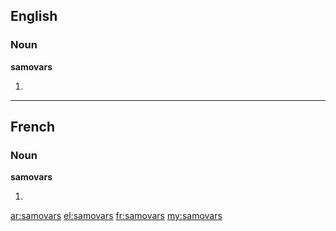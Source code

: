 ==English==

===Noun===
'''samovars'''

# {{plural of|samovar}}

----

==French==

===Noun===
'''samovars''' {{m}}

# {{plural of|samovar|lang=fr}}

[[ar:samovars]]
[[el:samovars]]
[[fr:samovars]]
[[my:samovars]]